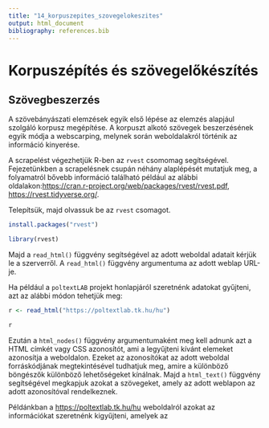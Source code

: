 ```yaml
---
title: "14_korpuszepites_szovegelokeszites"
output: html_document
bibliography: references.bib
---
```


# Korpuszépítés és szövegelőkészítés

## Szövegbeszerzés

A szövebányászati elemzések egyik első lépése az elemzés alapjául szolgáló korpusz megépítése. A korpuszt alkotó szövegek beszerzésének egyik módja a webscarping, melynek során weboldalakról történik az információ kinyerése.

A scrapelést végezhetjük R-ben az `rvest` csomomag segítségével. Fejezetünkben a scrapelésnek csupán néhány alaplépését mutatjuk meg, a folyamatról bővebb információ található például az alábbi
oldalakon:<https://cran.r-project.org/web/packages/rvest/rvest.pdf>, <https://rvest.tidyverse.org/>.

Telepítsük, majd olvassuk be az `rvest` csomagot.

```r

install.packages("rvest")

```

```r

library(rvest)

```

Majd a `read_html()` függvény segítségével az adott weboldal adatait kérjük le a szerverről. A `read_html()` függvény argumentuma az adott weblap URL-je.

Ha például a `poltextLAB` projekt honlapjáról szeretnénk adatokat gyűjteni, azt az alábbi módon tehetjük meg:

```r

r <- read_html("https://poltextlab.tk.hu/hu")

r

```

Ezután a `html_nodes()` függvény argumentumaként meg kell adnunk azt a HTML címkét vagy CSS azonosítót, ami a legyűjteni kívánt elemeket azonosítja a weboldalon. Ezeket az azonosítókat az adott weboldal forráskódjának megtekintésével tudhatjuk meg, amire a különböző böngészők különböző lehetőségeket kínálnak. Majd a `html_text()`
függvény segítségével megkapjuk azokat a szövegeket, amely az adott weblapon az adott azonosítóval rendelkeznek.

Példánkban a <https://poltextlab.tk.hu/hu> weboldalról azokat az információkat szeretnénk kigyűjteni, amelyek az <title> címke alatt szerepenek:

```r

title <-read_html("https://poltextlab.tk.hu/hu") %>%
  html_nodes("title") %>%
  html_text()
  title
```
A kigyűjtött információkat pedig ezután kiíratjuk egy `csv` fájlba.

```r

write.csv(title, file = 'title.csv')

```

A web scraping során az egyik nehézség, ha a weboldal letiltja az automatikus letöltést, ezt kivédhetjük például különböző böngészőbővítmények segítségével, illetve a fejléc (header) vagy a user agent megváltoztatásával, de segíthet véletlenszerű proxy vagy VPN szolgáltatás használata is, valamint ha az egyes kérések között időt hagynunk. A weboldalakon legtöbbször a legyűjtött szövegekhez tartozó
különböző metaadatok is szerepelnek (például egy parlamenti beszéd dátuma, az azt elmondó képviselő neve), melyeket érdemes a scarpelés során szintén összegyűjteni. A scrapelés során fontos figyelnünk arra, hogy később jól használható formában mentsük el az adatokat, például `.csv`,`.json` vagy `.txt` kiterjesztésekkel. A karakterkódolási problémák elkerülése érdekében érdemes UTF-8 vagy UTF-16-os kódolást
alkalmazni, mivel ezek tartalmazzák a magyar nyelv ékezetes karaktereit is. A karakterkódolással kapcsolatosan hasznos további információk találhatóak az alábbi oldalon: <http://www.cs.bme.hu/~egmont/utf8/>

Arra is van lehetőség, hogy az elemezni kívánt korpuszt papíron keletkezett, majd szkennelt és szükség szerint optikai karakterfelismerés (OCR, Optical Character Recognition) segítségével feldolgozott szövegekből építsük fel. Azonban mivel ezeket a feladatokat nem R-ben végezzük, ezekről itt nem szólunk bővebben. Az így beszerzett és `.txt`, vagy `.csv` fájlá alakított szövegekből való korpuszépítés a következő lépésekben megegyezik a weboldalakról gyűjtött szövegekével.

## Szövegelőkészítés

Az elemzéshez vezető következő lépés a szövegelőkészítés, amit a szöveg tisztításával kell megkezdenünk. A szövegtisztításnél mindig járjunk el körültekintően és az egyes lépéseket a kutatási kérdésünknek megfelelően tervezzük meg, a folyamat során pedig időnként végezzünk ellenőrzést,
ezzel elkerülhetjük a kutatásunkhoz szükséges információk elvesztését.

A korpusz előkészítéséhez az `install.packages()` paranccsal telepítsük, majd a `library()` paranccsal olvassuk be az alábbi csomagokat.

```r

install.packages("readtext")
install.packages("dplyr")
install.packages("lubridate")
install.packages("stringr")
install.packages("quanteda")
install.packages("quanteda.textmodels")

```

```r

library(readtext)
library(dplyr)
library(lubridate)
library(stringr)
library(quanteda)
library(quanteda.textmodels)

```

Miután az elemezni kívánt szövegeinket beszereztük, majd a "Szöveges dokumentumok importálása"[BE KELL MAJD ÍRNI A VÉLGLEGES FEJEZETSZÁMOT] című aljezetben leírtak szerint importáltuk, következhetnek az alapvető előfeldolgozási lépések, ezek közé tartozik például a scrapelés során a kopuszba került html címkék, számok és egyéb zajok (például a speciális karakterek, írásjelek) eltávolítása a korpuszból, valamint a kisbetűsítés, a tokenizálás, a szótövezés és a stopszavazás.

### String műveletek

A `stringr` csomag segítségével először eltávolíthatjuk a felesleges `html` címkéket a kopruszból. Ehhez először létrehozzuk a `text1` nevű objektumot ami egy karaktervektoból áll.

```r

text1 <- c("MTA TK" , "<font size='6'> Political and Legal Text Mining and Artificial Intelligence Laboratory (poltextLAB)")

text1

```

Majd a `str_replace_all()`függvény segítségével eltávolítjuk két html címke közötti szövegrészt. Ehhez a függvény argumentumában létrehozunk egy regex kifejezést, aminek segítségével a függvény minden \<\> közötti szövegrészt üres karakterekre cserél. Ezután a `str_to_lower()`mindent
kisbetűvé konvertál, majd a `str_trim()`eltávolítja a szóközöket a karekterláncok elejéről és végéről.

```r

text1 %>%
  str_replace_all(pattern =  "<.*?>", replacement = "") %>% 
    str_to_lower() %>% 
    str_trim()

```

A string műveletekről bővebben: <https://r4ds.had.co.nz/strings.html>

### Tokenizálás, szótövezés, kisbetűsítés és a stopszavak eltávolítása

Az előkészítés következő lépésében tokenizáljuk, azaz egységeire bontjuk az elemezni kívánt szöveget, a tokenek így pedig az egyes szavakat vagy kifejezéseket fogják jelölni.
Ennek eredményeként kapjuk meg az n-gramokat, amik a vizsgált egységek (számok, betűk, szavak, kifejezések) n-elemű sorozatát alkotják.

A következőkben a "Példa az előkészítésre" mondatot bontjuk először tokenekre a `tokens()` függvénnyel, majd a tokeneket a `tokens_tolower()` segítségével kisbetűsítjük, a `tokens_wordstem()` függvénnyel pedig szótövezzük. Végezetül a `quanteda` csomagban található magyar nyelvű stopszótár segítségével, elvégezzük a stopszavak eltávolítását.Ehhez először létrehozzuk az `sw` elenevezésű karaktervektort a magyar stopszvakból. A `head()` függvény segítségével belenézhetünk a szótárba, és a console-ra kiírathatjuk a szótár első hat szavát. Végül a `tokens_remove()`segítségével eltávolítjuk a stopszavakat.

```r

text <- "Példa az előkészítésre" 

toks <- tokens(text)  

toks <- tokens_tolower(toks) 

toks <- tokens_wordstem(toks) 

toks

sw <- stopwords("hungarian")   

head(sw)                     

tokens_remove(toks, sw)

```

#### Stemmelés vagy lemmatizálás

Ezt követi a szótövezés lépése, melynek során az alkalmazott stemmelő algoritmus egyszerűen levágja a szavak összes toldalékát, a képzőket, jelzőket és ragokat. A stemmelés helyett alkalmazhatunk lemmatizálást, melynek során a szavakat a szótári alakjukra formáljuk. A stemming
és lemmatizálás közötti különbség abban rejlik, hogy a szótövezés során csupán eltávolítjuk a szavak toldalékként azonosított végződéseit, hogy ugyanannak a szónak különböző megjelenési formáit közös törzsre redukáljuk, míg a lemmatizálás esetében rögtön az értelmes, szótári formát kapjuk vissza. A két módszer közötti választás a kutatási kérdés alapján meghozott kutatói döntésen alapul.[@grimmer2013a]

##### Lemmatizálás

Az alábbi példában egyetlen szó különböző alakjainak szótári alakra hozásával szemléltetjük a lemmatizáslás működését.

Ehhez először a `text1` nevű objektumban tároljuk a lemmatizálni kívánt szöveget, majd tokenizáljuk és eltávolítjuk a központozást. Ezután definiáljuk azt a megfelelő szótövet és azt, hogy mely szavak alakjait szeretnénk erre a szótőre egységesíteni majd a `rep()` függvény segítségével elvégezzük a lemmatizálást, amely a korábban definiált szólakokat az általunk megadott szótári alakkal helyettesíti. Hosszabb szövegek lemmatizálásához előre létrehozott szótárakat használhatunk, ilyen például a Wordnet, ami magyar nyelven is elérhető: https://github.com/mmihaltz/huwn
A magyar nyelvű szövegek lemmatizálását elvégezhetjük a szövegek R-be való beolvasása előtt is a `magyarlánc`nyelvi elemző segítségével, melyről a kötet függelékében, a Magyar nyelvű NLP és nyelvtechnológiai eszközök között szólunk részletesebben.

```r

text1 <-"Példa az előkészítésre. Az előkészítést a szövetisztítással kell megkezdenünk. Az előkészített korpuszon elemzést végzünk"

toks1 <- tokens(text1, remove_punct = TRUE)

előkészítés <- c("előkészítésre", "előkészítést", "előkészített")

lemma <- rep("előkészítés", length(előkészítés))

toks1 <- tokens_replace(toks1, előkészítés, lemma, valuetype = "fixed")

toks1

```

##### Stemmelés

A fenti `text1` objektumban tárolt szöveg stemmelését az alábbiak szerint tudjuk elvégezni. Megvizsgálva az előkészítés különböző alakjainak lemmatizált és stemmelt változatát jól láthatjuk a két módszer közötti különbséget.


```r

text1 <-"Példa az előkészítésre. Az előkészítést a szövetisztítással kell megkezdenünk. Az előkészített korpuszon elemzést végzünk"

toks2 <- tokens(text1, remove_punct = TRUE)

toks2 <- tokens_wordstem(toks2) 

toks2

```


### Dokumentum kifejezés mátrix (DTM)

A szövegbányászati elemzések nagy részéhez szükségünk van arra, hogy a szövegeinkből dokumentum kifejezés matrix-ot (DTM), vagy dokumentum feature matrxi-ot (DFM) hozzunk létre. Ezzel a lépéssel alkaítjuk a szövegeinket számokká, ami lehetővé teszi, hogy utána különböző staisztikai műveleteket végezzünk velük.

A dokumentumk kifejezés mátrix minden sora egy dokumentum, minden oszlopa egy kifejezés, az oszlopokban szereplő változók pedig az egyes kifejezések számát mutatják meg az egyes dokumnetumokban. A legtöbb DTM ritka mátrix, mivel a legtöbb dokumentum és kifejezés párosítása nem történik meg, mivel a kifejezések nagy része csak néhány dokumentumban szerepel, ezek értéke nulla lesz.

Az alábbi példában három egy-egy mondatos dokumentumon szemléltetjük a fentieket. A korábban megismert módon előkészítjük, azaz kisbetűsítjük, stemmeljük és stopszavazzuk a dokumentumokat,  majd létrehozzuk belőlük a sokumentum kifejezés mátrixot.

```r

text <-  c(d1 = "Ez egy példa az előfeldolgozásra",  
           d2 = "Egy másik lehetséges példa",  
           d3 = "Ez pedig egy harmadik példa")

dtm <- dfm(text,                           
           tolower = TRUE, stem = TRUE,    
           remove = stopwords("hungarian")) 

dtm

```

Egy másik szövegbányáaszati megközelítés a mátrixot nem DTM-nek, hanem DFM-nek nevezi, például a `quanteda` csomag használata során nem DTM-et, hanem DFM-et kell létrehoznunk. 

```r

text <-  c(d1 = "Ez egy példa az előfeldolgozásra",  
           d2 = "Egy másik lehetséges példa",  
           d3 = "Ez pedig egy harmadik példa")

dfm <- dfm(text,                           
           tolower = TRUE, stem = TRUE,    
           remove = stopwords("hungarian")) 

dfm

```

### Súlyozás

A dokumentum kifejezés mátrix lehet egy egyszerű bináris mátrix, ami csak azt az információt tartalmazza, hogy egy adott szó előfordul-e egy adott dokumentumban.  Míg az egyszerű bináris mátrixban ugyanakkora súlya van egy szónak ha egyszer és ha tízszer szerepel, készíthetünk olyan mátrixot is, ahol egy szónak annál nagyobb a súlya egy dokumentumban, minél többször fordul elő.
A szógyakoriság (term frequency, TM) szerint súlyozott TD mátrixnál azt is figyelembe vesszük, hogy az adott szó hány dokumentumban szerepel. Minél több dokumentumban szerepel egy szó, annál kisebb a jelentősége. Ilyen szavak például a névelők, amelyek sok dokumentumban előfordulnak ugyan, de nem sok tartalmi jelentőséggel bírnak. Két szó közül általában az a fontosabb, amelyik koncentráltan, kevés dokumentumban, de azokon belül nagy gyakorisággal fordul elő. A dokumentum gyakorisági érték (document frequency, df) egy szó ritkaságát jellemzi egy korpuszon belül, azaz megadja, hogy mekkora megkülönböztető ereje van egy szónak a dokumentum tartalmára vonatkozóan. A súlyozási sémákban általában a dokumentum gyakorisági érték inverzével számolnak (inverse document frequency, idf) ez a leggyakrabban használt td-idf súlyozás (term frequency & inverse document frequency. Az így súlyozott TD mátrix egy-egy cellájában található érték azt mutatja, hogy egy adott szónak mekkora a jelentősége egy adott dokumentumban. A tf -idf súlyozás értéke tehát magas azon szavak esetén, amelyek az adott dokumentumban gyakran fordulnak elő, míg a teljes korpuszban ritkán, alacsonyabb azon szavak esetén, amelyek az adott dokumentumban ritkábban, vagy a korpuszban gyakrabban fordulnak elő és kicsi azon szavaknál, amelyek a korpusz lényegében összes dokumentumában előfordulnak [@Tikk2007:33-37] 

Az alábbiakban az 1999-es törvényszöveken szemlétetjük hogy egy 125 dokumentumból létrehozott mátrix segítségével milyen alapvető statisztikai műveleteket végezhetünk. Az itt használt kódok az alábbiakon alapulnak: http://www.akosmate.com/QTA_SZISZ_2019/week03_descriptives_i/session3_r_script.html, https://rdrr.io/cran/quanteda/man/dfm_weight.html, https://rdrr.io/cran/quanteda/man/dfm_tfidf.html 

Ehhez először importáljuk a törvények `.txt` kiterjesztésű szövegét, megadva az utf-8 karakterkódolást is.

```r

texts <- readtext("lawtext_1999", encoding = "utf-8")

texts

```

Majd az importált fájlokból létrehozzuk a korpusz `lawtext_corpus` néven. Ezt követi a dokumnetum kifejezés mátrix kialakítása (mivel a `quanteda` csomaggal dolgozunk, `dfm` mátrixot hozunk létre), és ezzel egy lépésben, elvégezzük az alapvető szövegtisztitó lépéseket is.

```r
 
lawtext_corpus <- corpus(texts)

lawtext_dfm <- dfm(lawtext_corpus, tolower = TRUE, remove = 
stopwords("hungarian"), stem = TRUE, remove_punct = TRUE, remove_symbols = TRUE, remove_numbers = TRUE)

```  

A `topfeatures` függvény segítségével megnézhetjük a mátrix leggyakoribb szavait a függvény argumentumában a dokumnetum kifejezés mátrix nevét és a kívánt kifejezésszámot megadva. 

```r
 
topfeatures(lawtext_dfm, 15)

```

Mivel látható, hogy a szövegekben sok angol kifejezés is volt egy következő lépcsőben, az angol stopszavakat is eltávolitjuk.

```r

lawtext_dfm_2 <- dfm(lawtext_dfm, remove = stopwords("english"))

```

Majd ismét megnézzük a leggyakoribb 15 kifejezést.

```r
 
topfeatures(lawtext_dfm_2, 15)

```

Ezután tf-idf súlyozású statisztikát készítünk, a dokumentum kifejezés mátrix alapján. Ehhez először létrehozzuk a `lawtext_tfidf` nevű objektumot, majd a `textstat_frequency` függvény segítségével, és kilistázzuk annak első 10 elemét.  

```r
lawtext_tfidf <- dfm_tfidf(lawtext_dfm_2)

textstat_frequency(lawtext_tfidf, force = TRUE, n=10)

```

